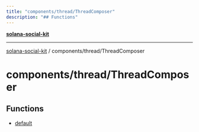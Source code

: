 ```yaml
---
title: "components/thread/ThreadComposer"
description: "## Functions"
---
```


[**solana-social-kit**](../../../README.mdx)

***

[solana-social-kit](../../../README.mdx) / components/thread/ThreadComposer

# components/thread/ThreadComposer

## Functions

- [default](functions/default.mdx)
